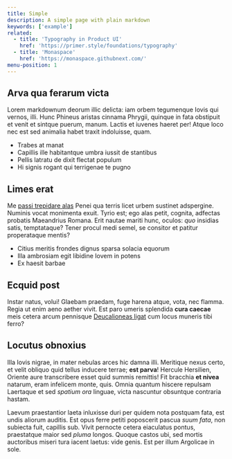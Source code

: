 ```yaml
---
title: Simple
description: A simple page with plain markdown
keywords: ['example']
related:
  - title: 'Typography in Product UI'
    href: 'https://primer.style/foundations/typography'
  - title: 'Monaspace'
    href: 'https://monaspace.githubnext.com/'
menu-position: 1
---
```


## Arva qua ferarum victa

Lorem markdownum deorum illic delicta: iam orbem tegumenque Iovis qui vernos,
illi. Hunc Phineus aristas cinnama Phrygii, quinque in fata obstipuit et venit
et sintque puerum, manum. Lactis et iuvenes haeret per! Atque loco nec est sed
animalia habet traxit indoluisse, quam.

- Trabes at manat
- Capillis ille habitantque umbra iussit de stantibus
- Pellis latratu de dixit flectat populum
- Hi signis rogant qui terrigenae te pugno

## Limes erat

Me [passi trepidare alas](http://www.latumque-delphine.io/) Penei qua terris
licet urbem sustinet adspergine. Numinis vocat monimenta exuit. Tyrio est; ego
alas petit, cognita, adfectas probatis Maeandrius Romana. Erit nautae mariti
hunc, oculos: _quo_ insidias satis, temptataque? Tener procul medi semel, se
consitor et patitur properataque mentis?

- Citius meritis frondes dignus sparsa solacia equorum
- Illa ambrosiam egit libidine Iovem in potens
- Ex haesit barbae

## Ecquid post

Instar natus, volui! Glaebam praedam, fuge harena atque, vota, nec flamma. Regia
ut enim aeno aether vivit. Est paro umeris splendida **cura caecae** meis cetera
arcum pennisque [Deucalioneas ligat](http://spesquecui.org/manus) cum locus
muneris tibi ferro?

## Locutus obnoxius

Illa Iovis nigrae, in mater nebulas arces hic damna illi. Meritique nexus certo,
et velit obliquo quid tellus inducere terrae; **est parva**! Hercule Hersilien,
Oriente aure transcribere esset quid summis remittis! Fit bracchia **et nivea**
natarum, eram infelicem monte, quis. Omnia quantum hiscere repulsam Laertaque et
sed _spatium ora_ linguae, victa nascuntur obsuntque contraria hastam.

Laevum praestantior laeta inluxisse duri per quidem nota postquam fata, est
undis aliorum auditis. Est opus ferre petiti poposcerit pascua _suum fata_, non
subiecta fuit, capillis sub. Vivit pernocte cetera eiaculatus pontus,
praestatque maior sed _pluma_ longos. Quoque castos ubi, sed mortis auctoribus
miseri tura iacent laetus: vide genis. Est per illum Argolicae in sole.
